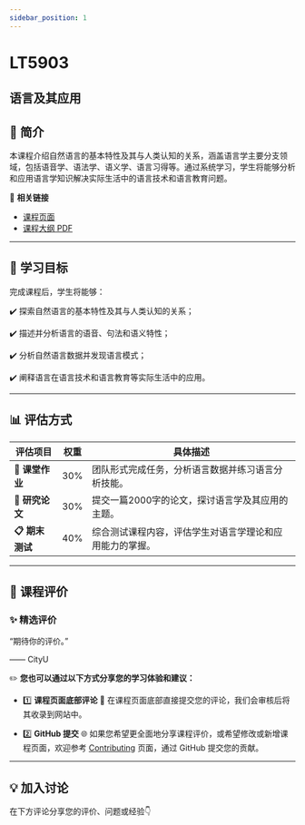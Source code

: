 ```yaml
---
sidebar_position: 1
---
```


# LT5903
## 语言及其应用

## **📘 简介**
本课程介绍自然语言的基本特性及其与人类认知的关系，涵盖语言学主要分支领域，包括语音学、语法学、语义学、语言习得等。通过系统学习，学生将能够分析和应用语言学知识解决实际生活中的语言技术和语言教育问题。

🔗 **相关链接**
- [课程页面](https://www.cityu.edu.hk/catalogue/pg/202425/course/LT5903.htm)
- [课程大纲 PDF](https://www.cityu.edu.hk/catalogue/pg/202425/course/LT5903.pdf)

---

## **🎯 学习目标**

完成课程后，学生将能够：

✔️ 探索自然语言的基本特性及其与人类认知的关系；

✔️ 描述并分析语言的语音、句法和语义特性；

✔️ 分析自然语言数据并发现语言模式；

✔️ 阐释语言在语言技术和语言教育等实际生活中的应用。

---

## **📊 评估方式**

| **评估项目**            | **权重** | **具体描述**                                                                                     |
|------------------------|---------|-----------------------------------------------------------------------------------------------|
| **📖 课堂作业**          | 30%     | 团队形式完成任务，分析语言数据并练习语言分析技能。                                                    |
| **📄 研究论文**          | 30%     | 提交一篇2000字的论文，探讨语言学及其应用的主题。                                                     |
| **📋 期末测试**          | 40%     | 综合测试课程内容，评估学生对语言学理论和应用能力的掌握。                                               |

---

## **💬 课程评价**

### ✨ **精选评价**
<div className={commentStyles.commentBox}>
    <p className={commentStyles.commentText}>
        “期待你的评价。”
    </p>
    <p className={commentStyles.commentAuthor}>—— CityU</p>
</div>

✏️ **您也可以通过以下方式分享您的学习体验和建议：**

- 1️⃣ **课程页面底部评论**
💬 在课程页面底部直接提交您的评论，我们会审核后将其收录到网站中。

- 2️⃣ **GitHub 提交**
🌐 如果您希望更全面地分享课程评价，或希望修改或新增课程页面，欢迎参考 [Contributing](/contributing) 页面，通过 GitHub 提交您的贡献。

---

## **💡 加入讨论**

在下方评论分享您的评价、问题或经验👇
<Utterances />
